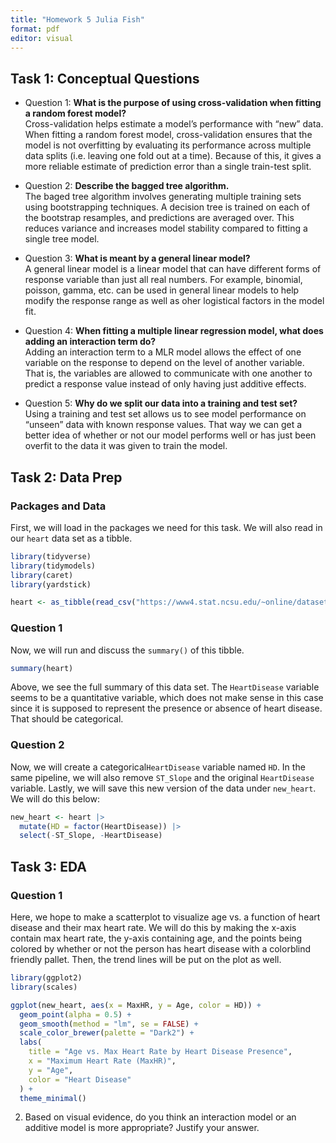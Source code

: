 ```yaml
---
title: "Homework 5 Julia Fish"
format: pdf
editor: visual
---
```


## Task 1: Conceptual Questions

- Question 1: **What is the purpose of using cross-validation when fitting a random forest model?**  
  Cross-validation helps estimate a model’s performance with "new" data. When fitting a random forest model, cross-validation ensures that the model is not overfitting by evaluating its performance across multiple data splits (i.e. leaving one fold out at a time). Because of this, it gives a more reliable estimate of prediction error than a single train-test split.

- Question 2: **Describe the bagged tree algorithm.**  
  The baged tree algorithm involves generating multiple training sets using bootstrapping techniques. A decision tree is trained on each of the bootstrap resamples, and predictions are averaged over. This reduces variance and increases model stability compared to fitting a single tree model.

- Question 3: **What is meant by a general linear model?**  
  A general linear model is a linear model that can have different forms of response variable than just all real numbers. For example, binomial, poisson, gamma, etc. can be used in general linear models to help modify the response range as well as oher logistical factors in the model fit.

- Question 4: **When fitting a multiple linear regression model, what does adding an interaction term do?**  
  Adding an interaction term to a MLR model allows the effect of one variable on the response to depend on the level of another variable. That is, the variables are allowed to communicate with one another to predict a response value instead of only having just additive effects.

- Question 5: **Why do we split our data into a training and test set?**  
  Using a training and test set allows us to see model performance on "unseen" data with known response values. That way we can get a better idea of whether or not our model performs well or has just been overfit to the data it was given to train the model.
  

## Task 2: Data Prep

### Packages and Data

First, we will load in the packages we need for this task. We will also read in our `heart` data set as a tibble.

```r
library(tidyverse)
library(tidymodels)
library(caret)
library(yardstick)

heart <- as_tibble(read_csv("https://www4.stat.ncsu.edu/~online/datasets/heart.csv"))
```

### Question 1

Now, we will run and discuss the `summary()` of this tibble.

```r
summary(heart)
```

Above, we see the full summary of this data set. The `HeartDisease` variable seems to be a quantitative variable, which does not make sense in this case since it is supposed to represent the presence or absence of heart disease. That should be categorical.

### Question 2

Now, we will create a categorical`HeartDisease` variable named `HD`. In the same pipeline, we will also remove `ST_Slope` and the original `HeartDisease` variable. Lastly, we will save this new version of the data under `new_heart`. We will do this below:

```r
new_heart <- heart |>
  mutate(HD = factor(HeartDisease)) |>
  select(-ST_Slope, -HeartDisease)
```


## Task 3: EDA

### Question 1

Here, we hope to make a scatterplot to visualize age vs. a function of heart disease and their max heart rate. We will do this by making the x-axis contain max heart rate, the y-axis containing age, and the points being colored by whether or not the person has heart disease with a colorblind friendly pallet. Then, the trend lines will be put on the plot as well.


```r
library(ggplot2)
library(scales)

ggplot(new_heart, aes(x = MaxHR, y = Age, color = HD)) +
  geom_point(alpha = 0.5) +
  geom_smooth(method = "lm", se = FALSE) +
  scale_color_brewer(palette = "Dark2") +
  labs(
    title = "Age vs. Max Heart Rate by Heart Disease Presence",
    x = "Maximum Heart Rate (MaxHR)",
    y = "Age",
    color = "Heart Disease"
  ) +
  theme_minimal()
```

2. Based on visual evidence, do you think an interaction model or an additive model is
more appropriate? Justify your answer.

